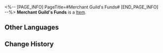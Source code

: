 <%-- [PAGE_INFO]
PageTitle=#Merchant Guild's Funds#
[END_PAGE_INFO] --%>
{{Item Infobox
|id          = 281001
|image       = Item Merchant Guild's Funds.png
|type        = 
|invCategory = 
|rarity      = 3
|effect      = 
|description = Merchant Guild's Funds
|source1     = [[Obtained from Inventory Arrangement at the Aurum Alley Dock]]
}}
{{Description|The funds managed by the Aurum Alley Merchant's Guild. Primarily used toward business activities and infrastructural maintenance.<br /><br />''"Don't ask why we don't use straight cash. There's a dark history there."''}}
'''Merchant Guild's Funds''' is a [[Item]].

==Other Languages==
{{Other Languages
|en   = Merchant Guild's Funds
|zhs  = 商会储值金
|zht  = 商會儲值金
|ja   = 商会貯蓄金
|ko   = 상회 예비금
|es   = Fondos del gremio
|fr   = Fonds de la Guilde des commerçants
|ru   = Сбережения торговой гильдии
|th   = เงินทุนสมาคมการค้า
|vi   = Kinh Phí Thương Hội
|de   = Gelder für die Handelsgilde
|id   = Dana Serikat Dagang
|pt   = Fundos da Guilda de Comerciantes
}}

==Change History==
{{Change History|1.3}}